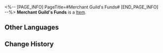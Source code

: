 <%-- [PAGE_INFO]
PageTitle=#Merchant Guild's Funds#
[END_PAGE_INFO] --%>
{{Item Infobox
|id          = 281001
|image       = Item Merchant Guild's Funds.png
|type        = 
|invCategory = 
|rarity      = 3
|effect      = 
|description = Merchant Guild's Funds
|source1     = [[Obtained from Inventory Arrangement at the Aurum Alley Dock]]
}}
{{Description|The funds managed by the Aurum Alley Merchant's Guild. Primarily used toward business activities and infrastructural maintenance.<br /><br />''"Don't ask why we don't use straight cash. There's a dark history there."''}}
'''Merchant Guild's Funds''' is a [[Item]].

==Other Languages==
{{Other Languages
|en   = Merchant Guild's Funds
|zhs  = 商会储值金
|zht  = 商會儲值金
|ja   = 商会貯蓄金
|ko   = 상회 예비금
|es   = Fondos del gremio
|fr   = Fonds de la Guilde des commerçants
|ru   = Сбережения торговой гильдии
|th   = เงินทุนสมาคมการค้า
|vi   = Kinh Phí Thương Hội
|de   = Gelder für die Handelsgilde
|id   = Dana Serikat Dagang
|pt   = Fundos da Guilda de Comerciantes
}}

==Change History==
{{Change History|1.3}}